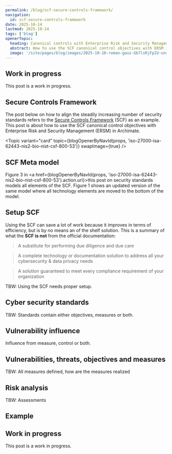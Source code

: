 ```yaml
---
permalink: /blog/scf-secure-controls-framework/
navigation:
  id: scf-secure-controls-framework
date: 2025-10-14
lastmod: 2025-10-14
tags: ['blog']
openerTopic:
  heading: Canonical controls with Enterprise Risk and Security Management
  abstract: How to use the SCF canonical control objectives with ERSM in Archimate
  image: '/site/pages/blog/images/2025-10-10-roman-gauz-Gb7lsRjFpIU-unsplash.jpg'
---
```



## Work in progress

This post is a work in progress.

## Secure Controls Framework

The post below on how to align the steadily increasing number of security
standards refers to the [Secure Controls
Framework](https://securecontrolsframework.com) (SCF) as an example. This post is
about how to use the SCF canonical control objectives with Enterprise Risk and
Security Management (ERSM) in Archimate.

<Topic
  variant="card"
  topic={blogOpenerByNavId(props, 'iso-27000-isa-62443-nis2-bio-nist-csf-800-53')}
  swapImage={true}
/>

## SCF Meta model

Figure 3 in <a href={blogOpenerByNavId(props,
  'iso-27000-isa-62443-nis2-bio-nist-csf-800-53').action.url}>this post on
  security standards</a> models all elements of the SCF. Figure 1 shows an
updated version of the same model where all technology elements are moved to the
bottom of the model.

<Diagram
  src="/site/pages/blog/images-security-framework/ersm-scf-v2.svg"
  width="55rem"
  figureNumber={1}
  caption="SCF with cyber security risk and standards. Square brackets define the source."
/>


## Setup SCF

Using the SCF can save a lot of work because it improves in terms of efficiency,
but is by no means an of the shelf solution. This is a summary of what the **SCF
is not** from the official documentation:

>  A substitute for performing due diligence and due care

> A complete technology or documentation solution to address all your cybersecurity & data privacy
needs

> A solution guaranteed to meet every compliance requirement of your organization

TBW: Using the SCF needs proper setup. 

## Cyber security standards

TBW: Standards contain either objectives, measures or both.

## Vulnerability influence

Influence from measure, control or both.

## Vulnerabilities, threats, objectives and measures

TBW:  All measures defined, how are the measures realized

## Risk analysis

TBW: Assessments

## Example

<Diagram
  src="/site/pages/blog/images-security-framework/ersm-example-web-app-csf.svg"
  width="55rem"
  figureNumber={2}
  caption="SCF threat modeling example with an interface that contains a vulnerability"
/>


## Work in progress

This post is a work in progress.
